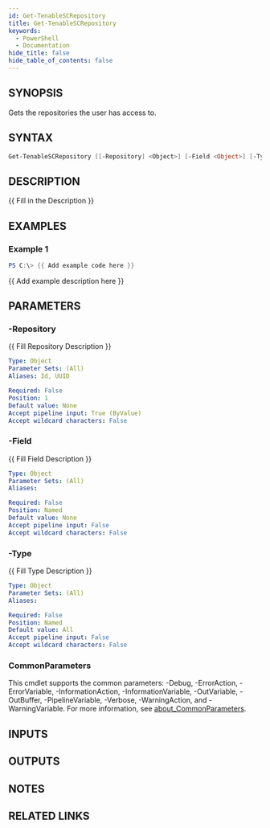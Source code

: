 ```yaml
---
id: Get-TenableSCRepository
title: Get-TenableSCRepository
keywords:
  - PowerShell
  - Documentation
hide_title: false
hide_table_of_contents: false
---
```


## SYNOPSIS

Gets the repositories the user has access to.

## SYNTAX

```powershell
Get-TenableSCRepository [[-Repository] <Object>] [-Field <Object>] [-Type <Object>] [<CommonParameters>]
```

## DESCRIPTION

{{ Fill in the Description }}

## EXAMPLES

### Example 1

```powershell
PS C:\> {{ Add example code here }}
```

{{ Add example description here }}

## PARAMETERS

### -Repository

{{ Fill Repository Description }}

```yaml
Type: Object
Parameter Sets: (All)
Aliases: Id, UUID

Required: False
Position: 1
Default value: None
Accept pipeline input: True (ByValue)
Accept wildcard characters: False
```

### -Field

{{ Fill Field Description }}

```yaml
Type: Object
Parameter Sets: (All)
Aliases:

Required: False
Position: Named
Default value: None
Accept pipeline input: False
Accept wildcard characters: False
```

### -Type

{{ Fill Type Description }}

```yaml
Type: Object
Parameter Sets: (All)
Aliases:

Required: False
Position: Named
Default value: All
Accept pipeline input: False
Accept wildcard characters: False
```

### CommonParameters

This cmdlet supports the common parameters: -Debug, -ErrorAction, -ErrorVariable, -InformationAction, -InformationVariable, -OutVariable, -OutBuffer, -PipelineVariable, -Verbose, -WarningAction, and -WarningVariable. For more information, see [about_CommonParameters](http://go.microsoft.com/fwlink/?LinkID=113216).

## INPUTS

## OUTPUTS

## NOTES

## RELATED LINKS
